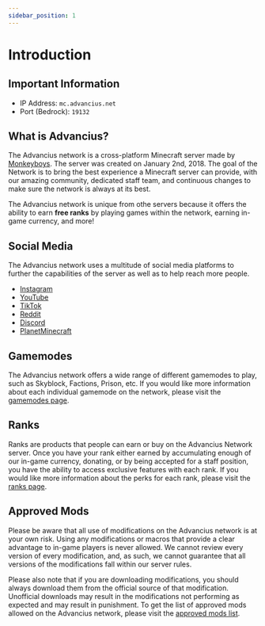 ```yaml
---
sidebar_position: 1
---
```



# Introduction

## Important Information

<ul>
  <li>IP Address: <code>mc.advancius.net</code></li>
  <li>Port (Bedrock): <code>19132</code></li>
  <Players />
</ul>

## What is Advancius?

The Advancius network is a cross-platform Minecraft server made by [Monkeyboys](https://namemc.com/monkeyboys).
The server was created on January 2nd, 2018. The goal of the Network is to bring the best experience a Minecraft server can provide, with our amazing community, dedicated staff team, and continuous changes to make sure the network is always at its best.

The Advancius network is unique from othe servers because it offers the ability to earn **free ranks** by playing games within the network, earning in-game currency, and more!

## Social Media

The Advancius network uses a multitude of social media platforms to further the capabilities of the server as well as to help reach more people.

* [Instagram](https://instagram.com/advanciusmc)
* [YouTube](https://www.youtube.com/channel/UC1GOgE96wzVXmvKI4ORXF4g)
* [TikTok](https://www.tiktok.com/@advanciusmc)
* [Reddit](https://reddit.com/r/AdvanciusNetwork)
* [Discord](https://discord.gg/aupahah)
* [PlanetMinecraft](https://www.planetminecraft.com/server/advancius-network/)

## Gamemodes

The Advancius network offers a wide range of different gamemodes to play, such as Skyblock, Factions, Prison, etc.
If you would like more information about each individual gamemode on the network, please visit the [gamemodes page](/category/gamemodes).

## Ranks

Ranks are products that people can earn or buy on the Advancius Network server. Once you have your rank either earned by accumulating enough of our in-game currency, donating, or by being accepted for a staff position, you have the ability to access exclusive features with each rank.
If you would like more information about the perks for each rank, please visit the [ranks page](/category/ranks).

## Approved Mods

Please be aware that all use of modifications on the Advancius network is at your own risk. Using any modifications or macros that provide a clear advantage to in-game players is never allowed.
We cannot review every version of every modification, and, as such, we cannot guarantee that all versions of the modifications fall within our server rules.

Please also note that if you are downloading modifications, you should always download them from the official source of that modification. Unofficial downloads may result in the modifications not performing as expected and may result in punishment. To get the list of approved mods allowed on the Advancius network, please visit the [approved mods list](https://www.advancius.net/approvedmods).